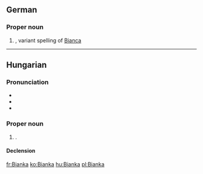 ==German==

===Proper noun===
{{head|de|proper noun}}

# {{given name|female|lang=de}}, variant spelling of [[Bianca]]

----

==Hungarian==
{{wikipedia|lang=hu}}

===Pronunciation===
* {{IPA|/ˈbijɒnkɒ/|lang=hu}}
* {{audio|Hu-Bianka.ogg|Audio}}
* {{hyphenation|Bi|an|ka}}

===Proper noun===
{{head|hu|proper noun}}

# {{given name|female|lang=hu}}.

====Declension====
{{hu-decl-k-back|Biank|á}}{{hu-pos-tok|Bianká}}

[[fr:Bianka]]
[[ko:Bianka]]
[[hu:Bianka]]
[[pl:Bianka]]